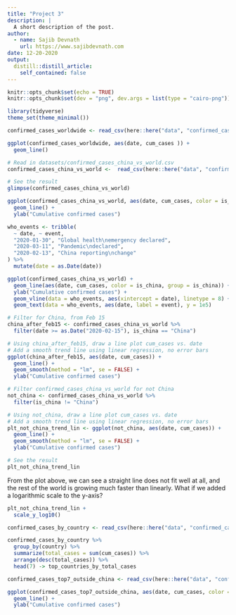 ```yaml
---
title: "Project 3"
description: |
  A short description of the post.
author:
  - name: Sajib Devnath
    url: https://www.sajibdevnath.com
date: 12-20-2020
output:
  distill::distill_article:
    self_contained: false
---
```



```r
knitr::opts_chunk$set(echo = TRUE)
knitr::opts_chunk$set(dev = "png", dev.args = list(type = "cairo-png"))
```

```r
library(tidyverse)
theme_set(theme_minimal())
```

```r
confirmed_cases_worldwide <- read_csv(here::here("data", "confirmed_cases_worldwide.csv"))
```


```r
ggplot(confirmed_cases_worldwide, aes(date, cum_cases )) +
  geom_line() 
```


```r
# Read in datasets/confirmed_cases_china_vs_world.csv
confirmed_cases_china_vs_world <-  read_csv(here::here("data", "confirmed_cases_china_vs_world.csv"))

# See the result
glimpse(confirmed_cases_china_vs_world)

ggplot(confirmed_cases_china_vs_world, aes(date, cum_cases, color = is_china, group = is_china)) +
  geom_line() +
  ylab("Cumulative confirmed cases")

```


```r
who_events <- tribble(
  ~ date, ~ event,
  "2020-01-30", "Global health\nemergency declared",
  "2020-03-11", "Pandemic\ndeclared",
  "2020-02-13", "China reporting\nchange"
) %>%
  mutate(date = as.Date(date))

ggplot(confirmed_cases_china_vs_world) +
  geom_line(aes(date, cum_cases, color = is_china, group = is_china)) +
  ylab("Cumulative confirmed cases") +
  geom_vline(data = who_events, aes(xintercept = date), linetype = 8) +
  geom_text(data = who_events, aes(date, label = event), y = 1e5)
```


```r
# Filter for China, from Feb 15
china_after_feb15 <- confirmed_cases_china_vs_world %>%
  filter(date >= as.Date("2020-02-15"), is_china == "China")

# Using china_after_feb15, draw a line plot cum_cases vs. date
# Add a smooth trend line using linear regression, no error bars
ggplot(china_after_feb15, aes(date, cum_cases)) +
  geom_line() +
  geom_smooth(method = "lm", se = FALSE) +
  ylab("Cumulative confirmed cases")
```


```r
# Filter confirmed_cases_china_vs_world for not China
not_china <- confirmed_cases_china_vs_world %>%
  filter(is_china != "China")

# Using not_china, draw a line plot cum_cases vs. date
# Add a smooth trend line using linear regression, no error bars
plt_not_china_trend_lin <- ggplot(not_china, aes(date, cum_cases)) +
  geom_line() +
  geom_smooth(method = "lm", se = FALSE) +
  ylab("Cumulative confirmed cases")

# See the result
plt_not_china_trend_lin 
```


From the plot above, we can see a straight line does not fit well at all, and the rest of the world is growing much faster than linearly. What if we added a logarithmic scale to the y-axis?


```r
plt_not_china_trend_lin + 
  scale_y_log10()
```


```r
confirmed_cases_by_country <- read_csv(here::here("data", "confirmed_cases_by_country.csv"))
```

```r
confirmed_cases_by_country %>% 
  group_by(country) %>% 
  summarize(total_cases = sum(cum_cases)) %>% 
  arrange(desc(total_cases)) %>% 
  head(7) -> top_countries_by_total_cases
```


```r
confirmed_cases_top7_outside_china <- read_csv(here::here("data", "confirmed_cases_top7_outside_china.csv")) 

ggplot(confirmed_cases_top7_outside_china, aes(date, cum_cases, color = country)) +
  geom_line() +
  ylab("Cumulative confirmed cases")
  
```



















